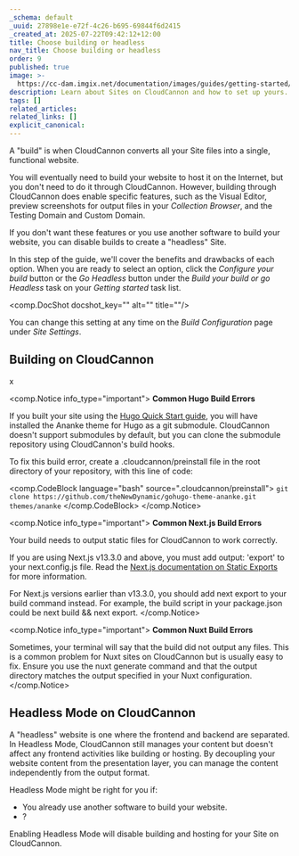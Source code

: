 ```yaml
---
_schema: default
_uuid: 27898e1e-e72f-4c26-b695-69844f6d2415
_created_at: 2025-07-22T09:42:12+12:00
title: Choose building or headless
nav_title: Choose building or headless
order: 9
published: true
image: >-
  https://cc-dam.imgix.net/documentation/images/guides/getting-started/guide-thumbnails/CloudCannon-Getting-Started-Thumbnail-Universal.png
description: Learn about Sites on CloudCannon and how to set up yours.
tags: []
related_articles:
related_links: []
explicit_canonical:
---
```

A "build" is when CloudCannon converts all your Site files into a single, functional website.

You will eventually need to build your website to host it on the Internet, but you don't need to do it through CloudCannon. However, building through CloudCannon does enable specific features, such as the Visual Editor, preview screenshots for output files in your *Collection Browser*, and the Testing Domain and Custom Domain.

If you don't want these features or you use another software to build your website, you can disable builds to create a "headless" Site.

In this step of the guide, we'll cover the benefits and drawbacks of each option. When you are ready to select an option, click the *Configure your build* button or the *Go Headless* button under the *Build your build or go Headless* task on your *Getting started* task list.

<comp.DocShot docshot_key="" alt="" title=""/>

You can change this setting at any time on the *Build Configuration* page under *Site Settings*.

## Building on CloudCannon

x

<comp.Notice info_type="important">
  **Common Hugo Build Errors**

  If you built your site using the <a target="_blank" rel="noopener noreferrer" href="https://gohugo.io/getting-started/quick-start/">Hugo Quick Start guide</a>, you will have installed the Ananke theme for Hugo as a git submodule. CloudCannon doesn't support submodules by default, but you can clone the submodule repository using CloudCannon's build hooks.

  To fix this build error, create a .cloudcannon/preinstall file in the root directory of your repository, with this line of code:

  <comp.CodeBlock language="bash" source=".cloudcannon/preinstall">
                        ```
                        git clone https://github.com/theNewDynamic/gohugo-theme-ananke.git themes/ananke
                        ```
                        </comp.CodeBlock>
</comp.Notice>

<comp.Notice info_type="important">
  **Common Next.js Build Errors**

  Your build needs to output static files for CloudCannon to work correctly.

  If you are using Next.js v13.3.0 and above, you must add output: 'export' to your next.config.js file. Read the [Next.js documentation on Static Exports](https://nextjs.org/docs/app/building-your-application/deploying/static-exports) for more information.

  For Next.js versions earlier than v13.3.0, you should add next export to your build command instead. For example, the build script in your package.json could be next build && next export.
</comp.Notice>

<comp.Notice info_type="important">
  **Common Nuxt Build Errors**

  Sometimes, your terminal will say that the build did not output any files. This is a common problem for Nuxt sites on CloudCannon but is usually easy to fix. Ensure you use the nuxt generate command and that the output directory matches the output specified in your Nuxt configuration.
</comp.Notice>

## Headless Mode on CloudCannon

A "headless" website is one where the frontend and backend are separated. In Headless Mode, CloudCannon still manages your content but doesn't affect any frontend activities like building or hosting. By decoupling your website content from the presentation layer, you can manage the content independently from the output format.

Headless Mode might be right for you if:

* You already use another software to build your website.
* ?

Enabling Headless Mode will disable building and hosting for your Site on CloudCannon.